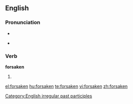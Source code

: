 ==English==

===Pronunciation===
* {{IPA|/'foɻseɪkən/}}
* {{audio|en-us-forsaken.ogg|Audio (US)}}
*: {{rhymes|eɪkən}}

===Verb===
'''forsaken'''

# {{past participle of|[[forsake]]}}

[[Category:English irregular past participles]]

[[el:forsaken]]
[[hu:forsaken]]
[[te:forsaken]]
[[vi:forsaken]]
[[zh:forsaken]]